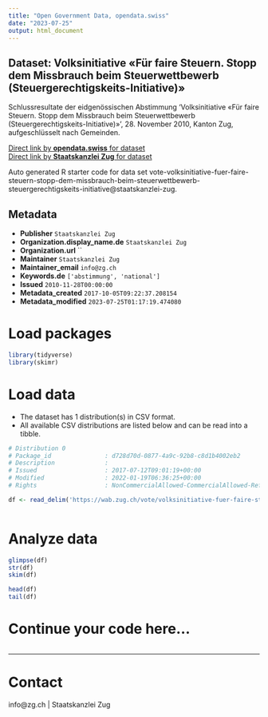 ```yaml
---
title: "Open Government Data, opendata.swiss"
date: "2023-07-25"
output: html_document
---
```


## Dataset: Volksinitiative «Für faire Steuern. Stopp dem Missbrauch beim Steuerwettbewerb (Steuergerechtigskeits-Initiative)»

Schlussresultate der eidgenössischen Abstimmung 'Volksinitiative «Für faire Steuern. Stopp dem Missbrauch beim Steuerwettbewerb (Steuergerechtigskeits-Initiative)»', 28. November 2010, Kanton Zug, aufgeschlüsselt nach Gemeinden.

[Direct link by **opendata.swiss** for dataset](https://opendata.swiss/de/dataset/volksinitiative-fur-faire-steuern-stopp-dem-missbrauch-beim-steuerwettbewerb-steuergerechtigske)<br>
[Direct link by **Staatskanzlei Zug** for dataset](https://wab.zug.ch/vote/volksinitiative-fuer-faire-steuern-stopp-dem-missbrauch-beim-steuerwettbewerb-steuergerechtigskeits-initiative/data)

Auto generated R starter code for data set vote-volksinitiative-fuer-faire-steuern-stopp-dem-missbrauch-beim-steuerwettbewerb-steuergerechtigskeits-initiative@staatskanzlei-zug.

## Metadata

- **Publisher** `Staatskanzlei Zug`
- **Organization.display_name.de** `Staatskanzlei Zug`
- **Organization.url** ``
- **Maintainer** `Staatskanzlei Zug`
- **Maintainer_email** `info@zg.ch`
- **Keywords.de** `['abstimmung', 'national']`
- **Issued** `2010-11-28T00:00:00`
- **Metadata_created** `2017-10-05T09:22:37.208154`
- **Metadata_modified** `2023-07-25T01:17:19.474080`


# Load packages

```r

library(tidyverse)
library(skimr)

```

# Load data

-   The dataset has 1 distribution(s) in CSV format.
-   All available CSV distributions are listed below and can be read into a tibble.

```r

# Distribution 0
# Package_id               : d728d70d-0877-4a9c-92b8-c8d1b4002eb2
# Description              : 
# Issued                   : 2017-07-12T09:01:19+00:00
# Modified                 : 2022-01-19T06:36:25+00:00
# Rights                   : NonCommercialAllowed-CommercialAllowed-ReferenceRequired

df <- read_delim('https://wab.zug.ch/vote/volksinitiative-fuer-faire-steuern-stopp-dem-missbrauch-beim-steuerwettbewerb-steuergerechtigskeits-initiative/data-csv')



```

# Analyze data

```r

glimpse(df)
str(df)
skim(df)

head(df)
tail(df)

```

# Continue your code here...

```r

```

------------------------------------------------------------------------

# Contact

info@zg.ch | Staatskanzlei Zug
